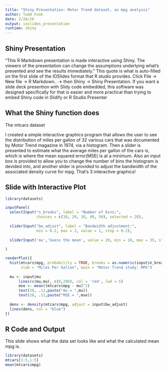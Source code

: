 ---
title: "Shiny Presentation: Motor Trend dataset, an mpg analysis"
author: Todd Funk
date: 2/28/16
output: ioslides_presentation
runtime: shiny
---

## Shiny Presentation

"This R Markdown presentation is made interactive using Shiny. The viewers of the presentation can change the assumptions underlying what's presented and see the results immediately." This quote is what is auto-filled on the first slide of the IOSlides format that R studio provides. Click File -> New file -> R Markdown.. -> then Shiny -> Shiny Presentation. If you want a slide deck presention with Slidy code embedded, this software was designed specifically for that is easier and more practical than trying to embed Shiny code in Slidify or R Studio Presenter

## What the Shiny function does

The mtcars dataset  
  
  I created a simple interactive graphics program that allows the user to see the distribution of miles per gallon of 32 various cars that was documented by Motor Trend magazine in 1974, via a histogram. Then a slider is presented to estimate what the average miles per gallon of the cars is, which is where the mean squared error(MSE) is at a minimum. Also an input box is provided to allow you to change the number of bins the histogram is devided into, and another slider is provided to adjust the bandwidth of the associated density curve for mpg. That's 3 interactive graphics!
  
## Slide with Interactive Plot

```{r, echo=FALSE}
library(datasets)

inputPanel(
  selectInput("n_breaks", label = "Number of bins:",
              choices = c(10, 20, 30, 40, 50), selected = 20),
  
  sliderInput("bw_adjust", label = "Bandwidth adjustment:",
              min = 0.2, max = 2, value = 1, step = 0.2),
  
  sliderInput('mu','Guess the mean', value = 20, min = 10, max = 35, step = 0.5)
  
)

renderPlot({
  hist(mtcars$mpg, probability = TRUE, breaks = as.numeric(input$n_breaks),
       xlab = "Miles Per Gallon", main = "Motor Trend study: MPG")
  
  mu <- input$mu
      lines(c(mu,mu), c(0,200), col = 'red', lwd = 5)
      mse <- mean((mtcars$mpg - mu)^2)
      text(28, .12,paste("mu = ",mu))
      text(28, .11,paste("MSE = ",mse))
  
  dens <- density(mtcars$mpg, adjust = input$bw_adjust)
  lines(dens, col = "blue")
})
```


## R Code and Output

This slide shows what the data set looks like and what the calculated mean mpg is.

```{r}
library(datasets)
mtcars[1:5,1:5]
mean(mtcars$mpg)
```


